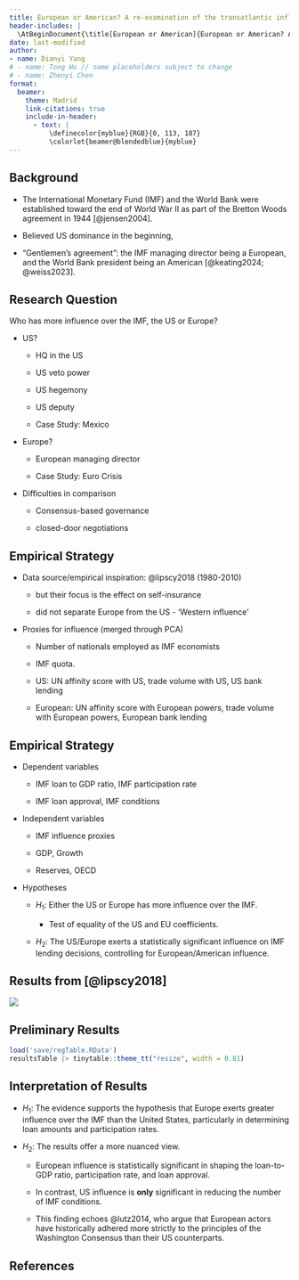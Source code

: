 ```yaml
---
title: European or American? A re-examination of the transatlantic influence over the IMF
header-includes: |
  \AtBeginDocument{\title[European or American]{European or American? A re-examination of the transatlantic influence over the IMF}}
date: last-modified
author:
- name: Dianyi Yang
# - name: Tong Hu // name placeholders subject to change
# - name: Zhenyi Chen
format:
  beamer:
    theme: Madrid
    link-citations: true
    include-in-header: 
      - text: |
          \definecolor{myblue}{RGB}{0, 113, 187}
          \colorlet{beamer@blendedblue}{myblue}
---
```


## Background

-   The International Monetary Fund (IMF) and the World Bank were established toward the end of World War II as part of the Bretton Woods agreement in 1944 [@jensen2004].

-   Believed US dominance in the beginning,

-   "Gentlemen's agreement": the IMF managing director being a European, and the World Bank president being an American [@keating2024; @weiss2023].

## Research Question

Who has more influence over the IMF, the US or Europe?

-   US?

    -   HQ in the US

    -   US veto power

    -   US hegemony

    -   US deputy

    -   Case Study: Mexico

-   Europe?

    -   European managing director

    -   Case Study: Euro Crisis

-   Difficulties in comparison

    -   Consensus-based governance

    -   closed-door negotiations

## Empirical Strategy

-   Data source/empirical inspiration: @lipscy2018 (1980-2010)

    -   but their focus is the effect on self-insurance

    -   did not separate Europe from the US - 'Western influence'

-   Proxies for influence (merged through PCA)

    -   Number of nationals employed as IMF economists

    -   IMF quota.

    -   US: UN affinity score with US, trade volume with US, US bank lending

    -   European: UN affinity score with European powers, trade volume with European powers, European bank lending

## Empirical Strategy

-   Dependent variables

    -   IMF loan to GDP ratio, IMF participation rate

    -   IMF loan approval, IMF conditions

-   Independent variables

    -   IMF influence proxies

    -   GDP, Growth

    -   Reserves, OECD

-   Hypotheses

    -   $H_1$: Either the US or Europe has more influence over the IMF.

        -   Test of equality of the US and EU coefficients.

    -   $H_2$: The US/Europe exerts a statistically significant influence on IMF lending decisions, controlling for European/American influence.

## Results from [@lipscy2018]

![](images/clipboard-2567109775.png)

## Preliminary Results

```r
load('save/regTable.RData')
resultsTable |> tinytable::theme_tt("resize", width = 0.81)
```

## Interpretation of Results

-   $H_1$: The evidence supports the hypothesis that Europe exerts greater influence over the IMF than the United States, particularly in determining loan amounts and participation rates.

-   $H_2$: The results offer a more nuanced view.

    -   European influence is statistically significant in shaping the loan-to-GDP ratio, participation rate, and loan approval.

    -   In contrast, US influence is **only** significant in reducing the number of IMF conditions.

    -   This finding echoes @lutz2014, who argue that European actors have historically adhered more strictly to the principles of the Washington Consensus than their US counterparts.

## References {.unnumbered}

::: {#refs}
:::
